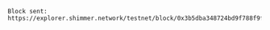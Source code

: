 ```plaintext
Block sent: https://explorer.shimmer.network/testnet/block/0x3b5dba348724bd9f788f9f6b7fa137218194af00a1031e6f010d04d5fc8c53a5
```